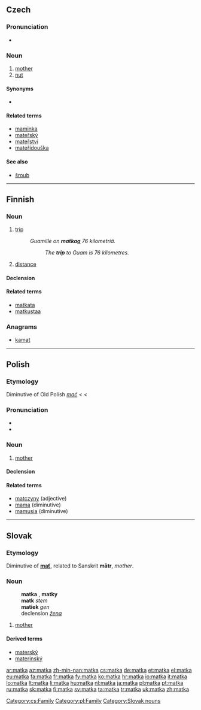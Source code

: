 {{also|mátka}}
==Czech==

===Pronunciation===
* {{audio|Cs-matka.ogg|audio}}

===Noun===
{{cs-noun|g=f}}

# [[mother]]
# [[nut]] {{gloss|of a bolt}}

====Synonyms====
* {{sense|nut}} {{l|cs|matice}}

====Related terms====
* [[maminka]] {{f}}
* [[mateřský]] {{m}}
* [[mateřství]] {{f}}
* [[mateřídouška]] {{f}}

====See also====
* [[šroub]] {{m}} {{qualifier|bolt}}

[[Category:cs:Family]]

----

==Finnish==

===Noun===
{{fi-noun}}

# [[trip]]
#: ''Guamille on '''matka[[-a|a]]''' 76 kilometriä.''
#:: ''The '''trip''' to Guam is 76 kilometres.''
# [[distance]]

====Declension====
{{fi-decl-kala|matk}}

====Related terms====
* [[matkata]]
* [[matkustaa]]

===Anagrams===
* [[kamat#Finnish|kamat]]

----

==Polish==

===Etymology===
Diminutive of Old Polish ''[[mać]]'' < {{proto|Slavic|mati|lang=pl}} < {{proto|Indo-European|méh₂tēr|lang=pl}}

===Pronunciation===
* {{audio|Pl-matka.ogg|audio}}
* {{IPA|[ˈmat̪ka]|lang=pl}}

===Noun===
{{pl-noun|f}}

# [[mother]]

====Declension====
{{pl-decl-noun
|matka|matki
|matki|matek
|matce|matkom
|matkę|matki
|matką|matkami
|matce|matkach
|matko|matki
}}

====Related terms====
* [[matczyny]] (adjective)
* [[mama]] (diminutive)
* [[mamusia]] (diminutive)

[[Category:pl:Family]]

----

==Slovak==

===Etymology===
Diminutive of '''[[mať#Slovak|mať]]''', related to Sanskrit '''mātr''', ''mother''.

===Noun===
: '''matka''' {{f}}, '''matky''' {{p}}
: '''matk''' ''stem''
: '''matiek''' ''gen'' {{p}}
: declension ''[[Appendix:Slovak declension pattern žena|žena]]''

# [[mother]]

====Derived terms====
* [[materský]]
* [[materinský]]

[[Category:Slovak nouns]]{{attention|sk|total mess}}

[[ar:matka]]
[[az:matka]]
[[zh-min-nan:matka]]
[[cs:matka]]
[[de:matka]]
[[et:matka]]
[[el:matka]]
[[eu:matka]]
[[fa:matka]]
[[fr:matka]]
[[fy:matka]]
[[ko:matka]]
[[hr:matka]]
[[io:matka]]
[[it:matka]]
[[lo:matka]]
[[lt:matka]]
[[li:matka]]
[[hu:matka]]
[[nl:matka]]
[[ja:matka]]
[[pl:matka]]
[[pt:matka]]
[[ru:matka]]
[[sk:matka]]
[[fi:matka]]
[[sv:matka]]
[[ta:matka]]
[[tr:matka]]
[[uk:matka]]
[[zh:matka]]